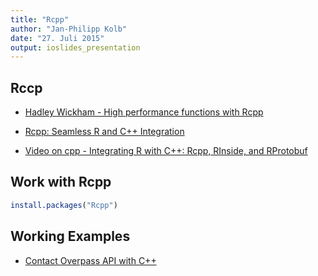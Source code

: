 ```yaml
---
title: "Rcpp"
author: "Jan-Philipp Kolb"
date: "27. Juli 2015"
output: ioslides_presentation
---
```


## Rccp

- [Hadley Wickham - High performance functions with Rcpp](http://adv-r.had.co.nz/Rcpp.html)

- [Rcpp: Seamless R and C++ Integration](http://www.quantide.com/R/ramarro-chapter-10/)

- [Video on cpp - Integrating R with C++: Rcpp, RInside, and RProtobuf ](https://www.youtube.com/watch?v=UZkaZhsOfT4#t=232)

## Work with Rcpp

```r
install.packages("Rcpp")
```


## Working Examples

- [Contact Overpass API with C++](https://help.openstreetmap.org/questions/18684/i-want-to-use-mainoverpass-api-for-retrieving-data-in-c-program)

